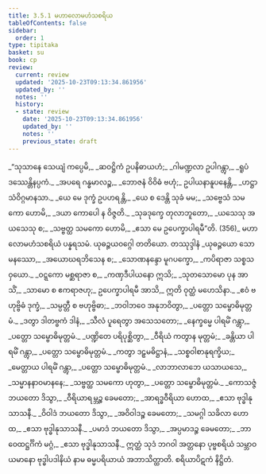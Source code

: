 ```yaml
---
title: 3.5.1 မဟာလောမဟံသစရိယ
tableOfContents: false
sidebar:
  order: 1
type: tipitaka
basket: su
book: cp
review:
  current: review
  updated: '2025-10-23T09:13:34.861956'
  updated_by: ''
  notes: ''
  history:
  - state: review
    date: '2025-10-23T09:13:34.861956'
    updated_by: ''
    notes: ''
    previous_state: draft
---
```



<ReviewStatus review={frontmatter.review} showDetails={true} />

<HypothesisAnnotation frontmatter={frontmatter} />

<DynamicBreadcrumb />

<Division number="119" book="cp" e="ch" v="21" p="419">

<Paragraph number="401" type="verses" book="cp">
_“သုသာနေ သေယျံ ကပ္ပေမိ,_  
_ဆဝဋ္ဌိကံ ဥပနိဓာယဟံ;_  
_ဂါမဏ္ဍလာ ဥပါဂန္တွာ,_  
_ရူပံ ဒဿေန္တိနပ္ပကံ._  

</Paragraph>

</Division>
<Division number="120" book="cp" e="ch" v="21" p="419">

<Paragraph number="402" type="verses" book="cp">
_အပရေ ဂန္ဓမာလဉ္စ,_  
_ဘောဇနံ ဝိဝိဓံ ဗဟုံ;_  
ဥပါယနာနူပနေန္တိ,_  
_ဟဋ္ဌာ သံဝိဂ္ဂမာနသာ._  

</Paragraph>

</Division>
<Division number="121" book="cp" e="ch" v="21" p="419">

<Paragraph number="403" type="verses" book="cp">
_ယေ မေ ဒုက္ခံ ဥပဟရန္တိ,_  
_ယေ စ ဒေန္တိ သုခံ မမ;_  
_သဗ္ဗေသံ သမကော ဟောမိ,_  
_ဒယာ ကောပေါ န ဝိဇ္ဇတိ._  

</Paragraph>

</Division>
<Division number="122" book="cp" e="ch" v="21" p="419">

<Paragraph number="404" type="verses" book="cp">
_သုခဒုက္ခေ တုလာဘူတော,_  
_ယသေသု အယသေသု စ;_  
_သဗ္ဗတ္ထ သမကော ဟောမိ,_  
_ဧသာ မေ ဥပေက္ခာပါရမီ”တိ. (356)_  


</Paragraph>
</Division>

<Paragraph number="405" type="center" book="cp">
မဟာလောမဟံသစရိယံ ပန္နရသမံ.



</Paragraph>

<Paragraph number="406" type="center" book="cp">
ယုဓဉ္ဇယဝဂ္ဂေါ တတိယော.



</Paragraph>

<Paragraph number="407" type="center" book="cp">
တဿုဒ္ဒါနံ


</Paragraph>

<Paragraph number="408" type="verses" book="cp">
_ယုဓဉ္ဇယော သောမနဿော,_  
_အယောဃရဘိသေန စ;_  
_သောဏနန္ဒော မူဂပက္ခော,_  
_ကပိရာဇာ သစ္စသဝှယော._  

</Paragraph>

<Paragraph number="409" book="cp">
_ဝဋ္ဋကော မစ္ဆရာဇာ စ,_  
_ကဏှဒီပါယနော ဣသိ;_  
_သုတသောမော ပုန အာသိံ,_  
_သာမော စ ဧကရာဇဟု;_  
ဥပေက္ခာပါရမီ အာသိ,_  
ဣတိ ဝုတ္ထံ မဟေသိနာ._  

</Paragraph>

<Paragraph number="410" type="verses" book="cp">
_ဧဝံ ဗဟုဗ္ဗိဓံ ဒုက္ခံ,_  
_သမ္ပတ္တီ စ ဗဟုဗ္ဗိဓာ;_  
_ဘဝါဘဝေ အနုဘဝိတွာ,_  
_ပတ္တော သမ္ဗောဓိမုတ္တမံ._  

</Paragraph>

<Paragraph number="411" type="verses" book="cp">
_ဒတွာ ဒါတဗ္ဗကံ ဒါနံ,_  
_သီလံ ပူရေတွာ အသေသတော;_  
_နေက္ခမ္မေ ပါရမိံ ဂန္တွာ,_  
_ပတ္တော သမ္ဗောဓိမုတ္တမံ._  

</Paragraph>

<Paragraph number="412" type="verses" book="cp">
_ပဏ္ဍိတေ ပရိပုစ္ဆိတွာ,_  
_ဝီရိယံ ကတွာန မုတ္တမံ;_  
_ခန္တိယာ ပါရမိံ ဂန္တွာ,_  
_ပတ္တော သမ္ဗောဓိမုတ္တမံ._  

</Paragraph>

<Paragraph number="413" type="verses" book="cp">
_ကတွာ ဒဠှမဓိဋ္ဌာနံ,_  
_သစ္စဝါစာနုရက္ခိယ;_  
_မေတ္တာယ ပါရမိံ ဂန္တွာ,_  
_ပတ္တော သမ္ဗောဓိမုတ္တမံ._  

</Paragraph>

<Paragraph number="414" type="verses" book="cp">
_လာဘာလာဘေ ယသာယသေ,_  
_သမ္မာနနာဝမာနနေ;_  
_သဗ္ဗတ္ထ သမကော ဟုတွာ,_  
_ပတ္တော သမ္ဗောဓိမုတ္တမံ._  

</Paragraph>

<Paragraph number="415" type="verses" book="cp">
_ကောသဇ္ဇံ ဘယတော ဒိသွာ,_  
_ဝီရိယာရမ္ဘဉ္စ ခေမတော;_  
_အာရဒ္ဓဝီရိယာ ဟောထ,_  
_ဧသာ ဗုဒ္ဓါနုသာသနီ._  

</Paragraph>

<Paragraph number="416" type="verses" book="cp">
_ဝိဝါဒံ ဘယတော ဒိသွာ,_  
_အဝိဝါဒဉ္စ ခေမတော;_  
_သမဂ္ဂါ သခိလာ ဟောထ,_  
_ဧသာ ဗုဒ္ဓါနုသာသနီ._  

</Paragraph>

<Paragraph number="417" type="verses" book="cp">
_ပမာဒံ ဘယတော ဒိသွာ,_  
_အပ္ပမာဒဉ္စ ခေမတော;_  
_ဘာဝေထဋ္ဌင်္ဂိကံ မဂ္ဂံ,_  
_ဧသာ ဗုဒ္ဓါနုသာသနီ._  

</Paragraph>

<Paragraph number="418" book="cp">
ဣတ္ထံ သုဒံ ဘဂဝါ အတ္တနော ပုဗ္ဗစရိယံ သမ္ဘာဝယမာနော ဗုဒ္ဓါပဒါနိယံ နာမ ဓမ္မပရိယာယံ အဘာသိတ္ထာတိ.

</Paragraph>

<Paragraph number="419" type="center" book="cp">
စရိယာပိဋကံ နိဋ္ဌိတံ.
</Paragraph>